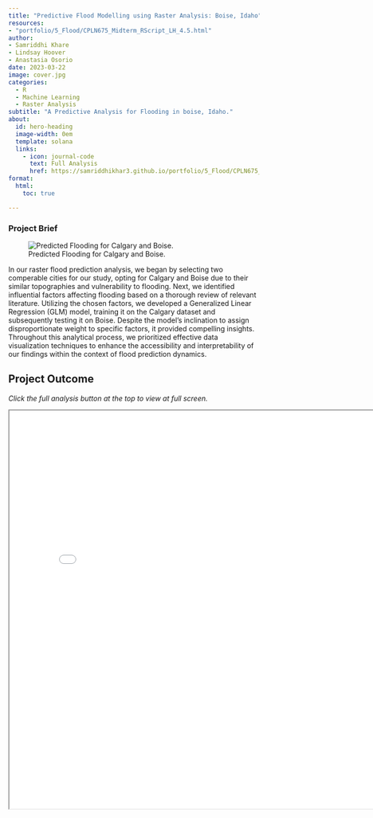```yaml
---
title: "Predictive Flood Modelling using Raster Analysis: Boise, Idaho"
resources: 
- "portfolio/5_Flood/CPLN675_Midterm_RScript_LH_4.5.html"
author:
- Samriddhi Khare
- Lindsay Hoover
- Anastasia Osorio
date: 2023-03-22
image: cover.jpg
categories:
  - R
  - Machine Learning
  - Raster Analysis
subtitle: "A Predictive Analysis for Flooding in boise, Idaho."
about:
  id: hero-heading
  image-width: 0em
  template: solana
  links:
    - icon: journal-code
      text: Full Analysis
      href: https://samriddhikhar3.github.io/portfolio/5_Flood/CPLN675_Midterm_RScript_LH_4.5.html
format:
  html:
    toc: true

---
```


### Project Brief

![Predicted Flooding for Calgary and Boise.](both.png)

In our raster flood prediction analysis, we began by selecting two comperable cities for our study, opting for Calgary and Boise due to their similar topographies and vulnerability to flooding. Next, we identified influential factors affecting flooding based on a thorough review of relevant literature. Utilizing the chosen factors, we developed a Generalized Linear Regression (GLM) model, training it on the Calgary dataset and subsequently testing it on Boise. Despite the model's inclination to assign disproportionate weight to specific factors, it provided compelling insights. Throughout this analytical process, we prioritized effective data visualization techniques to enhance the accessibility and interpretability of our findings within the context of flood prediction dynamics.


## Project Outcome

*Click the full analysis button at the top to view at full screen.*

<iframe src="CPLN675_Midterm_RScript_LH_4.5.html" width="800" height="800">
  <p>Hi SOF</p>
</iframe>
